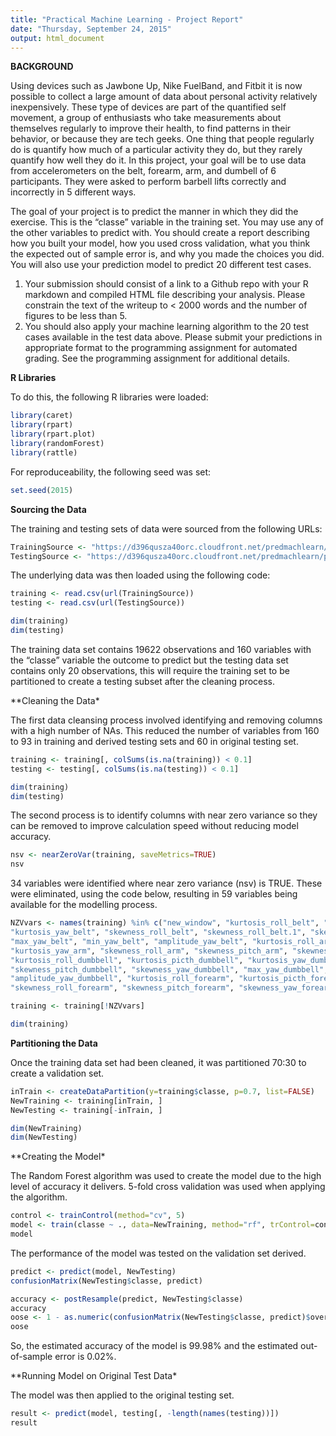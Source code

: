 ```yaml
---
title: "Practical Machine Learning - Project Report"
date: "Thursday, September 24, 2015"
output: html_document
---
```


**BACKGROUND**

Using devices such as Jawbone Up, Nike FuelBand, and Fitbit it is now possible to collect a large amount of data about personal activity relatively inexpensively. These type of devices are part of the quantified self movement, a group of enthusiasts who take measurements about themselves regularly to improve their health, to find patterns in their behavior, or because they are tech geeks. One thing that people regularly do is quantify how much of a particular activity they do, but they rarely quantify how well they do it. In this project, your goal will be to use data from accelerometers on the belt, forearm, arm, and dumbell of 6 participants. They were asked to perform barbell lifts correctly and incorrectly in 5 different ways. 

The goal of your project is to predict the manner in which they did the exercise. This is the "classe" variable in the training set. You may use any of the other variables to predict with. You should create a report describing how you built your model, how you used cross validation, what you think the expected out of sample error is, and why you made the choices you did. You will also use your prediction model to predict 20 different test cases. 

1. Your submission should consist of a link to a Github repo with your R markdown and compiled HTML file describing your analysis. Please constrain the text of the writeup to < 2000 words and the number of figures to be less than 5. 
2. You should also apply your machine learning algorithm to the 20 test cases available in the test data above. Please submit your predictions in appropriate format to the programming assignment for automated grading. See the programming assignment for additional details. 

**R Libraries**

To do this, the following R libraries were loaded:

```r
library(caret)
library(rpart)
library(rpart.plot)
library(randomForest)
library(rattle)
```

For reproduceability, the following seed was set:
```r
set.seed(2015)
```

**Sourcing the Data**

The training and testing sets of data were sourced from the following URLs:

```r

TrainingSource <- "https://d396qusza40orc.cloudfront.net/predmachlearn/pml-training.csv"
TestingSource <- "https://d396qusza40orc.cloudfront.net/predmachlearn/pml-testing.csv"
```

The underlying data was then loaded using the following code:

```r
training <- read.csv(url(TrainingSource))
testing <- read.csv(url(TestingSource))

dim(training)
dim(testing)

```

The training data set contains 19622 observations and 160 variables with the "classe" variable the outcome to predict but the testing data set contains only 20 observations, this will require the training set to be partitioned to create a testing subset after the cleaning process.     

**Cleaning the Data*

The first data cleansing process involved identifying and removing columns with a high number of NAs.  This reduced the number of variables from 160 to 93 in training and derived testing sets and 60 in original testing set.

```r
training <- training[, colSums(is.na(training)) < 0.1] 
testing <- testing[, colSums(is.na(testing)) < 0.1] 

dim(training)
dim(testing)
```

The second process is to identify columns with near zero variance so they can be removed to improve calculation speed without reducing model accuracy.  

```r
nsv <- nearZeroVar(training, saveMetrics=TRUE)
nsv

```

34 variables were identified where near zero variance (nsv) is TRUE.  These were eliminated, using the code below, resulting in 59 variables being available for the modelling process.

```r
NZVvars <- names(training) %in% c("new_window", "kurtosis_roll_belt", "kurtosis_picth_belt",
"kurtosis_yaw_belt", "skewness_roll_belt", "skewness_roll_belt.1", "skewness_yaw_belt",
"max_yaw_belt", "min_yaw_belt", "amplitude_yaw_belt", "kurtosis_roll_arm", "kurtosis_picth_arm",
"kurtosis_yaw_arm", "skewness_roll_arm", "skewness_pitch_arm", "skewness_yaw_arm",
"kurtosis_roll_dumbbell", "kurtosis_picth_dumbbell", "kurtosis_yaw_dumbbell", "skewness_roll_dumbbell",
"skewness_pitch_dumbbell", "skewness_yaw_dumbbell", "max_yaw_dumbbell", "min_yaw_dumbbell",
"amplitude_yaw_dumbbell", "kurtosis_roll_forearm", "kurtosis_picth_forearm", "kurtosis_yaw_forearm",
"skewness_roll_forearm", "skewness_pitch_forearm", "skewness_yaw_forearm", "max_yaw_forearm", "min_yaw_forearm", "amplitude_yaw_forearm")

training <- training[!NZVvars]

dim(training)

```

**Partitioning the Data**

Once the training data set had been cleaned, it was partitioned 70:30 to create a validation set.

```r

inTrain <- createDataPartition(y=training$classe, p=0.7, list=FALSE)
NewTraining <- training[inTrain, ]
NewTesting <- training[-inTrain, ]

dim(NewTraining)
dim(NewTesting)

```


**Creating the Model*

The Random Forest algorithm was used to create the model due to the high level of accuracy it delivers.  5-fold cross validation was used when applying the algorithm.

```r
control <- trainControl(method="cv", 5)
model <- train(classe ~ ., data=NewTraining, method="rf", trControl=control, ntree=250)
model
```

The performance of the model was tested on the validation set derived.

```r
predict <- predict(model, NewTesting)
confusionMatrix(NewTesting$classe, predict)
```

```r
accuracy <- postResample(predict, NewTesting$classe)
accuracy
oose <- 1 - as.numeric(confusionMatrix(NewTesting$classe, predict)$overall[1])
oose

```

So, the estimated accuracy of the model is 99.98% and the estimated out-of-sample error is 0.02%.

**Running Model on Original Test Data*

The model was then applied to the original testing set.

```r
result <- predict(model, testing[, -length(names(testing))])
result

```
